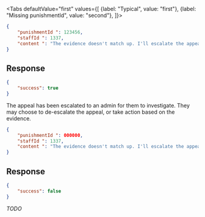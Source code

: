 <Tabs
    defaultValue="first"
    values={[
        {label: "Typical", value: "first"},
        {label: "Missing punishmentId", value: "second"},
    ]}>
<TabItem value="first">

```json
{
    "punishmentId ": 123456,
    "staffId ": 1337,
    "content ": "The evidence doesn't match up. I'll escalate the appeal."
}
```

## Response

```json
{
    "success": true
}
```

The appeal has been escalated to an admin for them to investigate. They may
choose to de-escalate the appeal, or take action based on the evidence.

</TabItem>
<TabItem value="second">

```json
{
    "punishmentId ": 000000,
    "staffId ": 1337,
    "content ": "The evidence doesn't match up. I'll escalate the appeal."
}
```

## Response

```json
{
    "success": false
}
```

*TODO*

</TabItem>
</Tabs>
